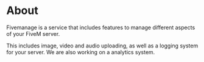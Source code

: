# About

Fivemanage is a service that includes features to manage different aspects of your FiveM server.

This includes image, video and audio uploading, as well as a logging system for your server. We are also working on a analytics system.
